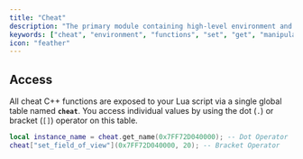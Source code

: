 ```yaml
---
title: "Cheat"
description: "The primary module containing high-level environment and game manipulation get / set functions."
keywords: ["cheat", "environment", "functions", "set", "get", "manipulation", "ambience", "atmosphere", "game", "module", "api"]
icon: "feather"
---
```


## Access

All cheat C++ functions are exposed to your Lua script via a single global table named **`cheat`**. You access individual values by using the dot (`.`) or bracket (`[]`) operator on this table.

```lua Cheat Usage Example
local instance_name = cheat.get_name(0x7FF72D040000); -- Dot Operator
cheat["set_field_of_view"](0x7FF72D040000, 20); -- Bracket Operator
```